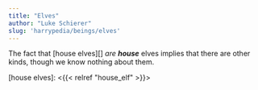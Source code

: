 ```yaml
---
title: "Elves"
author: "Luke Schierer"
slug: 'harrypedia/beings/elves'
---
```


The fact that [house elves][] *are* _**house**_ elves implies that there are
other kinds, though we know nothing about them.

[house elves]: <{{< relref "house_elf" >}}>

